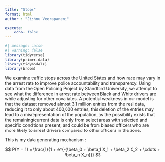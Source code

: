 ```yaml
---
title: "Stops"
format: html
author : "Jishnu Veerapaneni"

execute:
    echo: false
---
```



```r
#| message: false
#| warning: false
library(tidyverse)
library(primer.data) 
library(tidymodels)
library(broom)
```

We examine traffic stops across the United States and how race may vary in the arrest rate to improve police accountability and transparency. Using data from the Open Policing Project by Standford University, we attempt to see what the difference in arrest rate between Black and White drivers are while adjusting for other covariates. A potential weakness in our model is that the dataset removed almost 3.1 million entries from the real data, reducing it to only about 400,000 entries, this deletion of the entries may lead to a misrepresentation of the population, as the possibility exists that the remaining/current data is only from select areas with selected and specific conditions present, and could be from biased officers who are more likely to arrest drivers compared to other officers in the zone. 


This is my data generating mechanism : 

$$
P(Y = 1) = \frac{1}{1 + e^{-(\beta_0 + \beta_1 X_1 + \beta_2 X_2 + \cdots + \beta_n X_n)}}
$$




